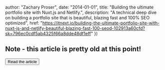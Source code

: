 

  author: "Zachary Proser",
  date: "2014-01-01",
  title: "Building the ultimate portfolio site with Nuxt.js and Netlify.",
  description: "A technical deep dive on building a portfolio site that is beautiful, blazing fast and 100% SEO optimized",
  href: "https://itnext.io/building-the-ultimate-portfolio-site-with-nuxt-js-and-netlify-beautiful-blazing-fast-100-seod-102913a60cfd?sk=796ec0cdf5ab4325f66a8dde48df1eff"
})


## Note - this article is pretty old at this point!

<Button href={metadata.href}>Read the article</Button>



